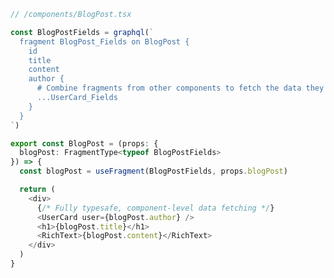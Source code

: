 ```ts
// /components/BlogPost.tsx

const BlogPostFields = graphql(`
  fragment BlogPost_Fields on BlogPost {
    id
    title
    content
    author {
      # Combine fragments from other components to fetch the data they need
      ...UserCard_Fields
    }
  }
`)

export const BlogPost = (props: {
  blogPost: FragmentType<typeof BlogPostFields>
}) => {
  const blogPost = useFragment(BlogPostFields, props.blogPost)

  return (
    <div>
      {/* Fully typesafe, component-level data fetching */}
      <UserCard user={blogPost.author} />
      <h1>{blogPost.title}</h1>
      <RichText>{blogPost.content}</RichText>
    </div>
  )
}
```
